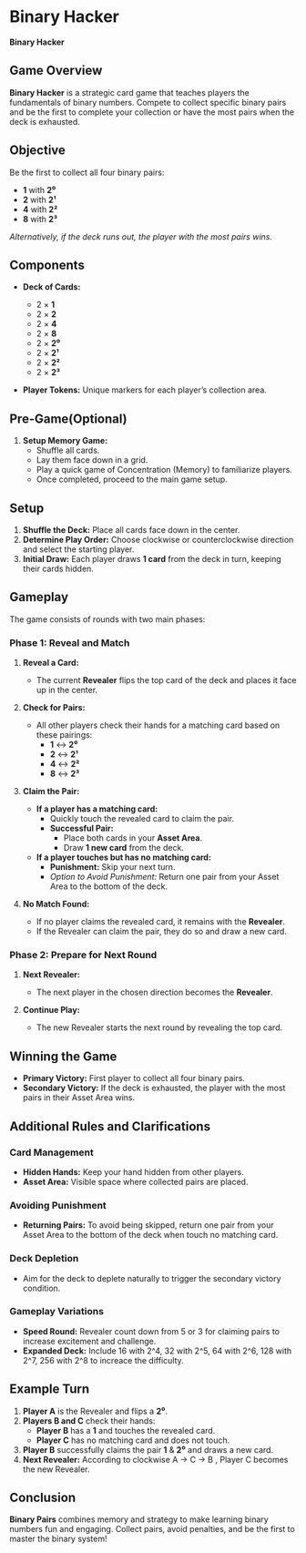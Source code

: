 # Binary Hacker

**Binary Hacker**

## **Game Overview**
**Binary Hacker** is a strategic card game that teaches players the fundamentals of binary numbers. Compete to collect specific binary pairs and be the first to complete your collection or have the most pairs when the deck is exhausted.

## **Objective**
Be the first to collect all four binary pairs:
- **1** with **2⁰**
- **2** with **2¹**
- **4** with **2²**
- **8** with **2³**

*Alternatively, if the deck runs out, the player with the most pairs wins.*

## **Components**
- **Deck of Cards:**
  - 2 × **1**
  - 2 × **2**
  - 2 × **4**
  - 2 × **8**
  - 2 × **2⁰**
  - 2 × **2¹**
  - 2 × **2²**
  - 2 × **2³**
  
- **Player Tokens:** Unique markers for each player’s collection area.

## **Pre-Game(Optional)**
1. **Setup Memory Game:**
   - Shuffle all cards.
   - Lay them face down in a grid.
   - Play a quick game of Concentration (Memory) to familiarize players.
   - Once completed, proceed to the main game setup.

## **Setup**
1. **Shuffle the Deck:** Place all cards face down in the center.
2. **Determine Play Order:** Choose clockwise or counterclockwise direction and select the starting player.
3. **Initial Draw:** Each player draws **1 card** from the deck in turn, keeping their cards hidden.

## **Gameplay**
The game consists of rounds with two main phases:

### **Phase 1: Reveal and Match**
1. **Reveal a Card:**
   - The current **Revealer** flips the top card of the deck and places it face up in the center.

2. **Check for Pairs:**
   - All other players check their hands for a matching card based on these pairings:
     - **1** ↔ **2⁰**
     - **2** ↔ **2¹**
     - **4** ↔ **2²**
     - **8** ↔ **2³**

3. **Claim the Pair:**
   - **If a player has a matching card:**
     - Quickly touch the revealed card to claim the pair.
     - **Successful Pair:**
       - Place both cards in your **Asset Area**.
       - Draw **1 new card** from the deck.
   - **If a player touches but has no matching card:**
     - **Punishment:** Skip your next turn.
     - *Option to Avoid Punishment:* Return one pair from your Asset Area to the bottom of the deck.

4. **No Match Found:**
   - If no player claims the revealed card, it remains with the **Revealer**.
   - If the Revealer can claim the pair, they do so and draw a new card.

### **Phase 2: Prepare for Next Round**
1. **Next Revealer:**
   - The next player in the chosen direction becomes the **Revealer**.
   
2. **Continue Play:**
   - The new Revealer starts the next round by revealing the top card.

## **Winning the Game**
- **Primary Victory:** First player to collect all four binary pairs.
- **Secondary Victory:** If the deck is exhausted, the player with the most pairs in their Asset Area wins.

## **Additional Rules and Clarifications**

### **Card Management**
- **Hidden Hands:** Keep your hand hidden from other players.
- **Asset Area:** Visible space where collected pairs are placed.

### **Avoiding Punishment**
- **Returning Pairs:** To avoid being skipped, return one pair from your Asset Area to the bottom of the deck when touch no matching card.

### **Deck Depletion**
- Aim for the deck to deplete naturally to trigger the secondary victory condition.

### **Gameplay Variations**
- **Speed Round:** Revealer count down from 5 or 3 for claiming pairs to increase excitement and challenge.
- **Expanded Deck:** Include 16 with 2^4, 32 with 2^5, 64 with 2^6, 128 with 2^7, 256 with 2^8 to increace the difficulty.

## **Example Turn**
1. **Player A** is the Revealer and flips a **2⁰**.
2. **Players B and C** check their hands:
   - **Player B** has a **1** and touches the revealed card.
   - **Player C** has no matching card and does not touch.
3. **Player B** successfully claims the pair **1** & **2⁰** and draws a new card.
4. **Next Revealer:** According to clockwise A -> C -> B , Player C becomes the new Revealer.

## **Conclusion**
**Binary Pairs** combines memory and strategy to make learning binary numbers fun and engaging. Collect pairs, avoid penalties, and be the first to master the binary system!
